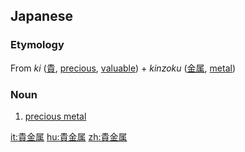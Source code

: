 {{also|貴金屬|贵金属}}
==Japanese==
{{ja-kanjitab|き|きん|ぞく|yomi=o}}

===Etymology===
From ''ki'' ([[貴]], [[precious]], [[valuable]]) + ''kinzoku'' ([[金属]], [[metal]])

===Noun===
{{ja-noun|ききんぞく}}

# [[precious metal]]

[[it:貴金属]]
[[hu:貴金属]]
[[zh:貴金属]]